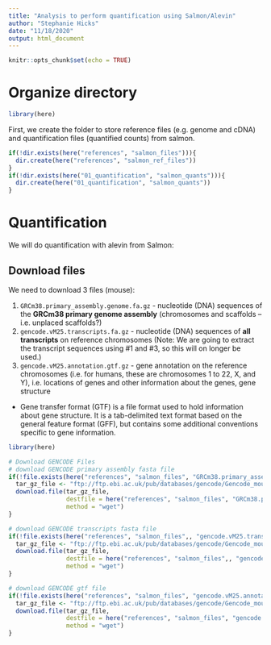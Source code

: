 ```yaml
---
title: "Analysis to perform quantification using Salmon/Alevin"
author: "Stephanie Hicks"
date: "11/18/2020"
output: html_document
---
```


```r
knitr::opts_chunk$set(echo = TRUE)
```

# Organize directory

```r
library(here)
```

First, we create the folder to store reference files (e.g. genome and cDNA) and quantification files (quantified counts) from salmon.  

```r
if(!dir.exists(here("references", "salmon_files"))){
  dir.create(here("references", "salmon_ref_files"))
}
if(!dir.exists(here("01_quantification", "salmon_quants"))){
  dir.create(here("01_quantification", "salmon_quants"))
}
```

# Quantification 

We will do quantification with alevin from Salmon:

## Download files

We need to download 3 files (mouse):

1. `GRCm38.primary_assembly.genome.fa.gz` - nucleotide (DNA) sequences of the **GRCm38 primary genome assembly** (chromosomes and scaffolds -- i.e. unplaced scaffolds?)
2. `gencode.vM25.transcripts.fa.gz` - nucleotide (DNA) sequences of **all transcripts** on reference chromosomes (Note: We are going to extract the transcript sequences using \#1 and \#3, so this will on longer be used.)
3. `gencode.vM25.annotation.gtf.gz` - gene annotation on the reference chromosomes (i.e. for humans, these are chromosomes 1 to 22, X, and Y), i.e. locations of genes and other information about the genes, gene structure
  * Gene transfer format (GTF) is a file format used to hold information about gene structure. It is a tab-delimited text format based on the general feature format (GFF), but contains some additional conventions specific to gene information.


```r
library(here)

# Download GENCODE Files
# download GENCODE primary assembly fasta file
if(!file.exists(here("references", "salmon_files", "GRCm38.primary_assembly.genome.fa.gz"))){
  tar_gz_file <- "ftp://ftp.ebi.ac.uk/pub/databases/gencode/Gencode_mouse/release_M25/GRCm38.primary_assembly.genome.fa.gz"
  download.file(tar_gz_file, 
                destfile = here("references", "salmon_files", "GRCm38.primary_assembly.genome.fa.gz"), 
                method = "wget")
}

# download GENCODE transcripts fasta file
if(!file.exists(here("references", "salmon_files",, "gencode.vM25.transcripts.fa.gz"))){
  tar_gz_file <- "ftp://ftp.ebi.ac.uk/pub/databases/gencode/Gencode_mouse/release_M25/gencode.vM25.transcripts.fa.gz"
  download.file(tar_gz_file,
                destfile = here("references", "salmon_files",, "gencode.vM25.transcripts.fa.gz"),
                method = "wget")
}

# download GENCODE gtf file
if(!file.exists(here("references", "salmon_files", "gencode.vM25.annotation.gtf.gz"))){
  tar_gz_file <- "ftp://ftp.ebi.ac.uk/pub/databases/gencode/Gencode_mouse/release_M25/gencode.vM25.annotation.gtf.gz"
  download.file(tar_gz_file, 
                destfile = here("references", "salmon_files", "gencode.vM25.annotation.gtf.gz"), 
                method = "wget")
}
```

